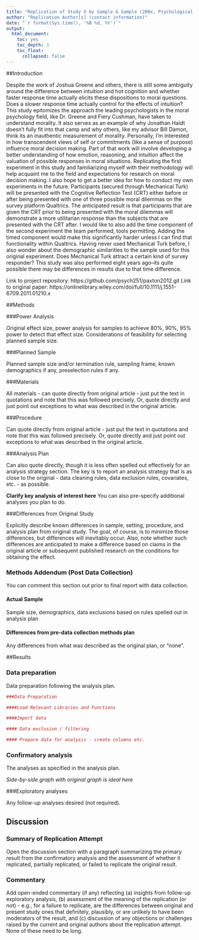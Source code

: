 ```yaml
---
title: "Replication of Study X by Sample & Sample (200x, Psychological Science)"
author: "Replication Author[s] (contact information)"
date: "`r format(Sys.time(), '%B %d, %Y')`"
output:
  html_document:
    toc: yes
    toc_depth: 3
    toc_float:
      collapsed: false
---
```


<!-- Replication reports should all use this template to standardize reporting across projects.  These reports will be public supplementary materials that accompany the summary report(s) of the aggregate results. -->

##Introduction

Despite the work of Joshua Greene and others, there is still some ambiguity around the difference between intuition and hot cognition and whether faster response time actually elicits these dispositions to moral questions. Does a slower response time actually control for the effects of intuition? This study epitomizes the approach the leading psychologists in the moral psychology field, like Dr. Greene and Fiery Cushman, have taken to understand morality. It also serves as an example of why Jonathan Haidt doesn’t fully fit into that camp and why others, like my advisor Bill Damon, think its an inauthentic measurement of morality. Personally, I’m interested in how transcendent views of self or commitments (like a sense of purpose) influence moral decision making. Part of that work will involve developing a better understanding of how emotion, reasoning, and intuition affect the valuation of possible responses in moral situations. Replicating the first experiment in this study and familiarizing myself with their methodology will help acquaint me to the field and expectations for research on moral decision making. I also hope to get a better idea for how to conduct my own experiments in the future.
	Participants (secured through Mechanical Turk) will be presented with the Cognitive Reflection Test (CRT) either before or after being presented with one of three possible moral dilemmas on the survey platform Qualtrics. The anticipated result is that participants that are given the CRT prior to being presented with the moral dilemmas will demonstrate a more utilitarian response than the subjects that are presented with the CRT after. I would like to also add the time component of the second experiment the team performed, tools permitting. Adding the timed component would make this significantly harder unless I can find that functionality within Qualtrics. Having never used Mechanical Turk before, I also wonder about the demographic similarities to the sample used for this original experiment. Does Mechanical Turk attract a certain kind of survey responder? This study was also performed eight years ago--its quite possible there may be differences in results due to that time difference.  

Link to project repository: https://github.com/psych251/paxton2012.git
Link to original paper: https://onlinelibrary.wiley.com/doi/full/10.1111/j.1551-6709.2011.01210.x 


##Methods

###Power Analysis

Original effect size, power analysis for samples to achieve 80%, 90%, 95% power to detect that effect size.  Considerations of feasibility for selecting planned sample size.

###Planned Sample

Planned sample size and/or termination rule, sampling frame, known demographics if any, preselection rules if any.

###Materials

All materials - can quote directly from original article - just put the text in quotations and note that this was followed precisely.  Or, quote directly and just point out exceptions to what was described in the original article.

###Procedure	

Can quote directly from original article - just put the text in quotations and note that this was followed precisely.  Or, quote directly and just point out exceptions to what was described in the original article.

###Analysis Plan

Can also quote directly, though it is less often spelled out effectively for an analysis strategy section.  The key is to report an analysis strategy that is as close to the original - data cleaning rules, data exclusion rules, covariates, etc. - as possible.  

**Clarify key analysis of interest here**  You can also pre-specify additional analyses you plan to do.

###Differences from Original Study

Explicitly describe known differences in sample, setting, procedure, and analysis plan from original study.  The goal, of course, is to minimize those differences, but differences will inevitably occur.  Also, note whether such differences are anticipated to make a difference based on claims in the original article or subsequent published research on the conditions for obtaining the effect.

### Methods Addendum (Post Data Collection)

You can comment this section out prior to final report with data collection.

#### Actual Sample
  Sample size, demographics, data exclusions based on rules spelled out in analysis plan

#### Differences from pre-data collection methods plan
  Any differences from what was described as the original plan, or “none”.


##Results


### Data preparation

Data preparation following the analysis plan.
	
```r
###Data Preparation

####Load Relevant Libraries and Functions

####Import data

#### Data exclusion / filtering

#### Prepare data for analysis - create columns etc.
```

### Confirmatory analysis

The analyses as specified in the analysis plan.  

*Side-by-side graph with original graph is ideal here*

###Exploratory analyses

Any follow-up analyses desired (not required).  

## Discussion

### Summary of Replication Attempt

Open the discussion section with a paragraph summarizing the primary result from the confirmatory analysis and the assessment of whether it replicated, partially replicated, or failed to replicate the original result.  

### Commentary

Add open-ended commentary (if any) reflecting (a) insights from follow-up exploratory analysis, (b) assessment of the meaning of the replication (or not) - e.g., for a failure to replicate, are the differences between original and present study ones that definitely, plausibly, or are unlikely to have been moderators of the result, and (c) discussion of any objections or challenges raised by the current and original authors about the replication attempt.  None of these need to be long.
